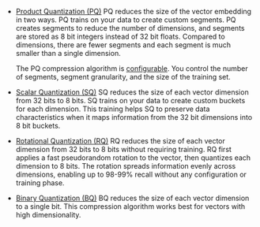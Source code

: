 - [Product Quantization (PQ)](/developers/weaviate/configuration/compression/pq-compression) PQ reduces the size of the vector embedding in two ways. PQ trains on your data to create custom segments. PQ creates segments to reduce the number of dimensions, and segments are stored as 8 bit integers instead of 32 bit floats. Compared to dimensions, there are fewer segments and each segment is much smaller than a single dimension.

  The PQ compression algorithm is [configurable](/developers/weaviate/config-refs/schema/vector-index#pq-configuration-parameters).
You control the number of segments, segment granularity, and the size of the training set.

- [Scalar Quantization (SQ)](/developers/weaviate/configuration/compression/sq-compression) SQ reduces the size of each vector dimension from 32 bits to 8 bits. SQ trains on your data to create custom buckets for each dimension. This training helps SQ to preserve data characteristics when it maps information from the 32 bit dimensions into 8 bit buckets.

- [Rotational Quantization (RQ)](/developers/weaviate/configuration/compression/rq-compression) RQ reduces the size of each vector dimension from 32 bits to 8 bits without requiring training. RQ first applies a fast pseudorandom rotation to the vector, then quantizes each dimension to 8 bits. The rotation spreads information evenly across dimensions, enabling up to 98-99% recall without any configuration or training phase.

- [Binary Quantization (BQ)](/developers/weaviate/configuration/compression/bq-compression) BQ reduces the size of each vector dimension to a single bit. This compression algorithm works best for vectors with high dimensionality.